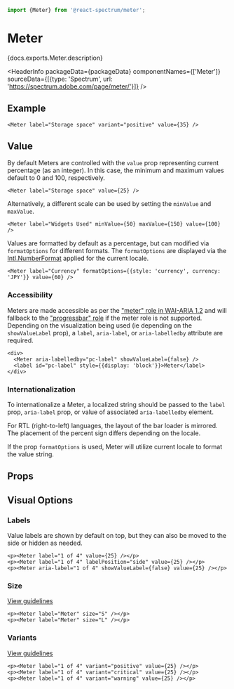 <!-- Copyright 2020 Adobe. All rights reserved.
This file is licensed to you under the Apache License, Version 2.0 (the "License");
you may not use this file except in compliance with the License. You may obtain a copy
of the License at http://www.apache.org/licenses/LICENSE-2.0
Unless required by applicable law or agreed to in writing, software distributed under
the License is distributed on an "AS IS" BASIS, WITHOUT WARRANTIES OR REPRESENTATIONS
OF ANY KIND, either express or implied. See the License for the specific language
governing permissions and limitations under the License. -->



```jsx import
import {Meter} from '@react-spectrum/meter';
```

# Meter

<p>{docs.exports.Meter.description}</p>

<HeaderInfo
  packageData={packageData}
  componentNames={['Meter']}
  sourceData={[{type: 'Spectrum', url: 'https://spectrum.adobe.com/page/meter/'}]} />

## Example

```tsx example
<Meter label="Storage space" variant="positive" value={35} />
```

## Value

By default Meters are controlled with the `value` prop representing current percentage (as an integer).
In this case, the minimum and maximum values default to 0 and 100, respectively.

```tsx example
<Meter label="Storage space" value={25} />
```

Alternatively, a different scale can be used by setting the `minValue` and `maxValue`.

```tsx example
<Meter label="Widgets Used" minValue={50} maxValue={150} value={100} />
```

Values are formatted by default as a percentage, but can modified via `formatOptions` for different formats.
The `formatOptions` are displayed via the [Intl.NumberFormat](https://developer.mozilla.org/en-US/docs/Web/JavaScript/Reference/Global_Objects/NumberFormat) applied for the current locale.

```tsx example
<Meter label="Currency" formatOptions={{style: 'currency', currency: 'JPY'}} value={60} />
```

### Accessibility

Meters are made accessible as per the ["meter" role in WAI-ARIA 1.2](https://www.w3.org/TR/wai-aria-1.2/#meter) and will fallback to the ["progressbar" role](https://www.w3.org/TR/wai-aria-1.2/#progressbar) if the meter role is not supported.
Depending on the visualization being used (ie depending on the `showValueLabel` prop), a `label`, `aria-label`, or `aria-labelledby` attribute are required.

```tsx example
<div>
  <Meter aria-labelledby="pc-label" showValueLabel={false} />
  <label id="pc-label" style={{display: 'block'}}>Meter</label>
</div>
```

### Internationalization

To internationalize a Meter, a localized string should be passed to the `label` prop, `aria-label` prop, or value of associated `aria-labelledby` element.

For RTL (right-to-left) languages, the layout of the bar loader is mirrored.
The placement of the percent sign differs depending on the locale.

If the prop `formatOptions` is used, Meter will utilize current locale to format the value string.

## Props

<PropTable component={docs.exports.Meter} links={docs.links} />

## Visual Options

### Labels

Value labels are shown by default on top, but they can also be moved to the side or hidden as needed.

```tsx example
<p><Meter label="1 of 4" value={25} /></p>
<p><Meter label="1 of 4" labelPosition="side" value={25} /></p>
<p><Meter aria-label="1 of 4" showValueLabel={false} value={25} /></p>
```

### Size
[View guidelines](https://spectrum.adobe.com/page/meter/#Size)

```tsx example
<p><Meter label="Meter" size="S" /></p>
<p><Meter label="Meter" size="L" /></p>
```

### Variants
[View guidelines](https://spectrum.adobe.com/page/meter/#Semantic-colors)

```tsx example
<p><Meter label="1 of 4" variant="positive" value={25} /></p>
<p><Meter label="1 of 4" variant="critical" value={25} /></p>
<p><Meter label="1 of 4" variant="warning" value={25} /></p>
```
